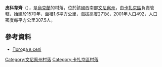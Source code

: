 {{coord|49|40|42|N|28|45|18|E|scale:30000|display=title}}

'''皮科韋齊'''（{{lang-uk|Пиковець}}），是[[烏克蘭|烏克蘭]]的村落，位於該國西南部[[文尼察州|文尼察州]]，由[[卡扎京區|卡扎京區]]負責管轄，始建於1570年，面積1.6平方公里，海拔高度271米，2001年人口492，人口密度每平方公里307.5人。

==參考資料==
*[http://weather.in.ua/ua/vinnickaja/20324 Погода в селі ] {{Wayback|url=http://weather.in.ua/ua/vinnickaja/20324 |date=20181011214512 }}

[[Category:文尼察州村落|Category:文尼察州村落]]
[[Category:卡扎京區村落|Category:卡扎京區村落]]


{{Vinnytsia-geo-stub}}